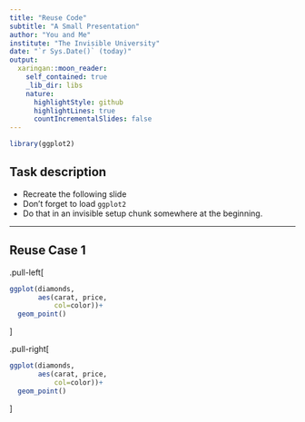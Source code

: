 ```yaml
---
title: "Reuse Code"
subtitle: "A Small Presentation"
author: "You and Me"
institute: "The Invisible University"
date: "`r Sys.Date()` (today)"
output:
  xaringan::moon_reader:
    self_contained: true
    _lib_dir: libs
    nature:
      highlightStyle: github
      highlightLines: true
      countIncrementalSlides: false
---
```


```r
library(ggplot2)
```


## Task description

* Recreate the following slide
* Don't forget to load `ggplot2`
* Do that in an invisible setup chunk somewhere at the beginning.

---

## Reuse Case 1

.pull-left[
```r
ggplot(diamonds,
       aes(carat, price, 
           col=color))+
  geom_point()
```
]

.pull-right[
```r
ggplot(diamonds,
       aes(carat, price, 
           col=color))+
  geom_point()
```
]

